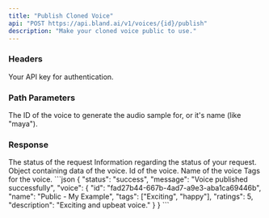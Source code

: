 ```yaml
---
title: "Publish Cloned Voice"  
api: "POST https://api.bland.ai/v1/voices/{id}/publish"
description: "Make your cloned voice public to use."
---
```


### Headers

<ParamField header="authorization" type="string" required>
  Your API key for authentication.
</ParamField>

### Path Parameters

<ParamField path="voiceId" type="string" required>
  The ID of the voice to generate the audio sample for, or it's name (like "maya").
</ParamField>

### Response

<ResponseField type="string" name="status">
    The status of the request
</ResponseField>

<ResponseField type="string" name="message">
    Information regarding the status of your request.
</ResponseField>

<ResponseField type="object" name="voice">
    Object containing data of the voice.
</ResponseField>

<ResponseField type="string" name="voice.id">
    Id of the voice.
</ResponseField>

<ResponseField type="string" name="voice.name">
    Name of the voice
</ResponseField>

<ResponseField type="string" name="voice.tags">
    Tags for the voice.
</ResponseField>

<ResponseExample>
```json
{
  "status": "success",
  "message": "Voice published successfully",
  "voice": {
    "id": "fad27b44-667b-4ad7-a9e3-aba1ca69446b",
    "name": "Public - My Example",
    "tags": ["Exciting", "happy"],
    "ratings": 5,
    "description": "Exciting and upbeat voice."
  }
}
```
</ResponseExample>

